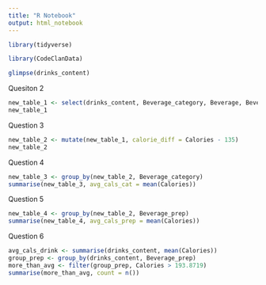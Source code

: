 ```yaml
---
title: "R Notebook"
output: html_notebook
---
```

```r
library(tidyverse)
```

```r
library(CodeClanData)
```
```r
glimpse(drinks_content)
```

Quesiton 2
```r
new_table_1 <- select(drinks_content, Beverage_category, Beverage, Beverage_prep, Calories)
new_table_1
```

Question 3

```r
new_table_2 <- mutate(new_table_1, calorie_diff = Calories - 135)
new_table_2
```

Question 4

```r
new_table_3 <- group_by(new_table_2, Beverage_category)
summarise(new_table_3, avg_cals_cat = mean(Calories))
```

Question 5

```r
new_table_4 <- group_by(new_table_2, Beverage_prep)
summarise(new_table_4, avg_cals_prep = mean(Calories))
```

Question 6

```r
avg_cals_drink <- summarise(drinks_content, mean(Calories))
group_prep <- group_by(drinks_content, Beverage_prep)
more_than_avg <- filter(group_prep, Calories > 193.8719)
summarise(more_than_avg, count = n())
```

